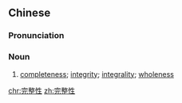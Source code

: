 ==Chinese==
{{zh-forms|type=21}}

===Pronunciation===
{{zh-pron
|m=wánzhěngxìng
|c=jyun4 zing2 sing3
|cat=n
}}

===Noun===
{{zh-noun}}

# [[completeness]]; [[integrity]]; [[integrality]]; [[wholeness]]

[[chr:完整性]]
[[zh:完整性]]